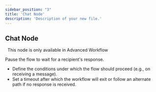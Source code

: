 ```yaml
---
sidebar_position: "3"
title: 'Chat Node'
description: 'Description of your new file.'
---
```


## Chat Node

<Note>
    This node is only available in Advanced Workflow
</Note>

Pause the flow to wait for a recipient's response.

- Define the conditions under which the flow should proceed (e.g., on receiving a message).
- Set a timeout after which the workflow will exit or follow an alternate path if no response is received.